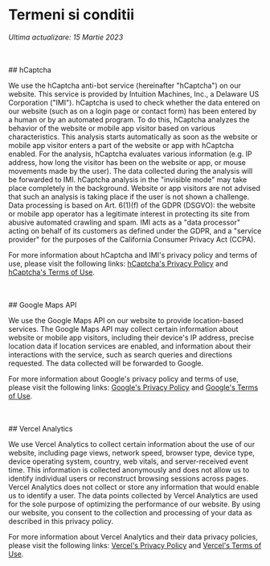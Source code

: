 # Termeni si conditii

_Ultima actualizare: 15 Martie 2023_

<br />
<br />
## hCaptcha

We use the hCaptcha anti-bot service (hereinafter "hCaptcha") on our website. This service is provided by Intuition Machines,
Inc., a Delaware US Corporation ("IMI"). hCaptcha is used to check whether the data entered on our website (such as on a
login page or contact form) has been entered by a human or by an automated program. To do this, hCaptcha analyzes the behavior
of the website or mobile app visitor based on various characteristics. This analysis starts automatically as soon as the
website or mobile app visitor enters a part of the website or app with hCaptcha enabled. For the analysis, hCaptcha evaluates
various information (e.g. IP address, how long the visitor has been on the website or app, or mouse movements made by the
user). The data collected during the analysis will be forwarded to IMI. hCaptcha analysis in the "invisible mode" may take
place completely in the background. Website or app visitors are not advised that such an analysis is taking place if the
user is not shown a challenge. Data processing is based on Art. 6(1)(f) of the GDPR (DSGVO): the website or mobile app operator
has a legitimate interest in protecting its site from abusive automated crawling and spam. IMI acts as a "data processor"
acting on behalf of its customers as defined under the GDPR, and a "service provider" for the purposes of the California
Consumer Privacy Act (CCPA).

For more information about hCaptcha and IMI's privacy policy and terms of use, please visit
the following links: <span className="text-amber-500">[hCaptcha's Privacy Policy](https://www.hcaptcha.com/privacy)</span> and <span className="text-amber-500">[hCaptcha's Terms of Use](https://www.hcaptcha.com/terms)</span>.

<br />
<br />
## Google Maps API

We use the Google Maps API on our website to provide location-based services. The Google Maps API may collect certain information about website or mobile app visitors, including their device's IP address, precise location data if location services are enabled, and information about their interactions with the service, such as search queries and directions requested. The data collected will be forwarded to Google.

For more information about Google's privacy policy and terms of use, please visit the following links: <span className="text-amber-500">[Google's Privacy Policy](https://policies.google.com/privacy)</span> and <span className="text-amber-500">[Google's Terms of Use](https://cloud.google.com/maps-platform/terms)</span>.

<br />
<br />
## Vercel Analytics

We use Vercel Analytics to collect certain information about the use of our website, including page views, network speed, browser type, device type, device operating system, country, web vitals, and server-received event time. This information is collected anonymously and does not allow us to identify individual users or reconstruct browsing sessions across pages. Vercel Analytics does not collect or store any information that would enable us to identify a user. The data points collected by Vercel Analytics are used for the sole purpose of optimizing the performance of our website. By using our website, you consent to the collection and processing of your data as described in this privacy policy.

For more information about Vercel Analytics and their data privacy policies, please visit the following links: <span className="text-amber-500">[Vercel's Privacy Policy](https://vercel.com/legal/privacy-policy)</span> and <span className="text-amber-500">[Vercel's Terms of Use](https://vercel.com/legal/terms)</span>.
